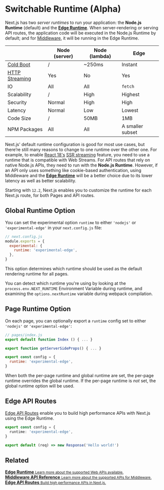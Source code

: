 # Switchable Runtime (Alpha)

Next.js has two _server runtimes_ to run your application: the **Node.js Runtime** (default) and the [**Edge Runtime**](/docs/api-reference/edge-runtime.md). When server-rendering or serving API routes, the application code will be executed in the Node.js Runtime by default; and for [Middleware](/docs/middleware.md), it will be running in the Edge Runtime.

|                                                                                                                                                            | Node (server) | Node (lambda) | Edge             |
| ---------------------------------------------------------------------------------------------------------------------------------------------------------- | ------------- | ------------- | ---------------- |
| [Cold Boot](https://vercel.com/docs/concepts/functions/conceptual-model#cold-and-hot-boots?utm_source=next-site&utm_medium=docs&utm_campaign=next-website) | /             | ~250ms        | Instant          |
| [HTTP Streaming](https://github.com/reactwg/react-18/discussions/37)                                                                                       | Yes           | No            | Yes              |
| IO                                                                                                                                                         | All           | All           | `fetch`          |
| Scalability                                                                                                                                                | /             | High          | Highest          |
| Security                                                                                                                                                   | Normal        | High          | High             |
| Latency                                                                                                                                                    | Normal        | Low           | Lowest           |
| Code Size                                                                                                                                                  | /             | 50MB          | 1MB              |
| NPM Packages                                                                                                                                               | All           | All           | A smaller subset |

Next.js' default runtime configuration is good for most use cases, but there’re still many reasons to change to one runtime over the other one. For example, to enable [React 18's](/docs/advanced-features/react-18/overview) [SSR streaming](/docs/advanced-features/react-18/streaming.md) feature, you need to use a runtime that is compatible with Web Streams. For API routes that rely on native Node.js APIs, they need to run with the **Node.js Runtime**. However, if an API only uses something like cookie-based authentication, using Middleware and the [**Edge Runtime**](/docs/api-reference/edge-runtime.md) will be a better choice due to its lower latency as well as better scalability.

Starting with `12.2`, Next.js enables you to customize the runtime for each Next.js route, for both Pages and API routes.

## Global Runtime Option

You can set the experimental option `runtime` to either `'nodejs'` or `'experimental-edge'` in your `next.config.js` file:

```jsx
// next.config.js
module.exports = {
  experimental: {
    runtime: 'experimental-edge',
  },
}
```

This option determines which runtime should be used as the default rendering runtime for all pages.

You can detect which runtime you're using by looking at the `process.env.NEXT_RUNTIME` Environment Variable during runtime, and examining the `options.nextRuntime` variable during webpack compilation.

## Page Runtime Option

On each page, you can optionally export a `runtime` config set to either `'nodejs'` or `'experimental-edge'`:

```jsx
// pages/index.js
export default function Index () { ... }

export function getServerSideProps() { ... }

export const config = {
  runtime: 'experimental-edge',
}
```

When both the per-page runtime and global runtime are set, the per-page runtime overrides the global runtime. If the per-page runtime is _not_ set, the global runtime option will be used.

## Edge API Routes

[Edge API Routes](/docs/api-routes/edge-api-routes.md) enable you to build high performance APIs with Next.js using the Edge Runtime.

```typescript
export const config = {
  runtime: 'experimental-edge',
}

export default (req) => new Response('Hello world!')
```

## Related

<div className="card">
  <a href="/docs/api-reference/edge-runtime.md">
    <b>Edge Runtime</b>
    <small>Learn more about the supported Web APIs available.</small>
  </a>
</div>

<div className="card">
  <a href="/docs/api-reference/next/server.md">
    <b>Middleware API Reference</b>
    <small>Learn more about the supported APIs for Middleware.</small>
  </a>
</div>

<div className="card">
  <a href="/docs/api-routes/edge-api-routes.md">
    <b>Edge API Routes</b>
    <small>Build high performance APIs in Next.js. </small>
  </a>
</div>

